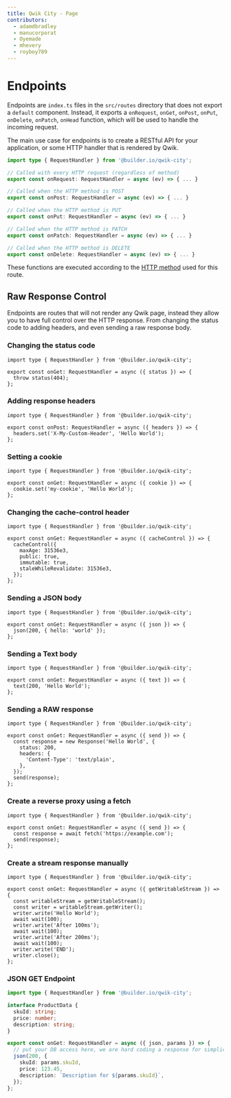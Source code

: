 ```yaml
---
title: Qwik City - Page
contributors:
  - adamdbradley
  - manucorporat
  - Oyemade
  - mhevery
  - royboy789
---
```


# Endpoints

Endpoints are `index.ts` files in the `src/routes` directory that does not export a `default` component. Instead, it exports a `onRequest`, `onGet`, `onPost`, `onPut`, `onDelete`, `onPatch`, `onHead` function, which will be used to handle the incoming request.

The main use case for endpoints is to create a RESTful API for your application, or some HTTP handler that is rendered by Qwik.

```ts
import type { RequestHandler } from '@builder.io/qwik-city';

// Called with every HTTP request (regardless of method)
export const onRequest: RequestHandler = async (ev) => { ... }

// Called when the HTTP method is POST
export const onPost: RequestHandler = async (ev) => { ... }

// Called when the HTTP method is PUT
export const onPut: RequestHandler = async (ev) => { ... }

// Called when the HTTP method is PATCH
export const onPatch: RequestHandler = async (ev) => { ... }

// Called when the HTTP method is DELETE
export const onDelete: RequestHandler = async (ev) => { ... }
```

These functions are executed according to the [HTTP method](https://developer.mozilla.org/en-US/docs/Web/HTTP/Methods) used for this route.

## Raw Response Control

Endpoints are routes that will not render any Qwik page, instead they allow you to have full control over the HTTP response. From changing the status code to adding headers, and even sending a raw response body.

### Changing the status code

```tsx
import type { RequestHandler } from '@builder.io/qwik-city';

export const onGet: RequestHandler = async ({ status }) => {
  throw status(404);
};
```

### Adding response headers

```tsx
import type { RequestHandler } from '@builder.io/qwik-city';

export const onPost: RequestHandler = async ({ headers }) => {
  headers.set('X-My-Custom-Header', 'Hello World');
};
```

### Setting a cookie

```tsx
import type { RequestHandler } from '@builder.io/qwik-city';

export const onGet: RequestHandler = async ({ cookie }) => {
  cookie.set('my-cookie', 'Hello World');
};
```

### Changing the cache-control header

```tsx
import type { RequestHandler } from '@builder.io/qwik-city';

export const onGet: RequestHandler = async ({ cacheControl }) => {
  cacheControl({
    maxAge: 31536e3,
    public: true,
    immutable: true,
    staleWhileRevalidate: 31536e3,
  });
};
```

### Sending a JSON body

```tsx
import type { RequestHandler } from '@builder.io/qwik-city';

export const onGet: RequestHandler = async ({ json }) => {
  json(200, { hello: 'world' });
};
```

### Sending a Text body

```tsx
import type { RequestHandler } from '@builder.io/qwik-city';

export const onGet: RequestHandler = async ({ text }) => {
  text(200, 'Hello World');
};
```

### Sending a RAW response

```tsx
import type { RequestHandler } from '@builder.io/qwik-city';

export const onGet: RequestHandler = async ({ send }) => {
  const response = new Response('Hello World', {
    status: 200,
    headers: {
      'Content-Type': 'text/plain',
    },
  });
  send(response);
};
```

### Create a reverse proxy using a fetch

```tsx
import type { RequestHandler } from '@builder.io/qwik-city';

export const onGet: RequestHandler = async ({ send }) => {
  const response = await fetch('https://example.com');
  send(response);
};
```

### Create a stream response manually

```tsx
import type { RequestHandler } from '@builder.io/qwik-city';

export const onGet: RequestHandler = async ({ getWritableStream }) => {
  const writableStream = getWritableStream();
  const writer = writableStream.getWriter();
  writer.write('Hello World');
  await wait(100);
  writer.write('After 100ms');
  await wait(100);
  writer.write('After 200ms');
  await wait(100);
  writer.write('END');
  writer.close();
};
```

### JSON GET Endpoint

```ts title="src/routes/product/[skuId]/index.ts"
import type { RequestHandler } from '@builder.io/qwik-city';

interface ProductData {
  skuId: string;
  price: number;
  description: string;
}

export const onGet: RequestHandler = async ({ json, params }) => {
  // put your DB access here, we are hard coding a response for simplicity.
  json(200, {
    skuId: params.skuId,
    price: 123.45,
    description: `Description for ${params.skuId}`,
  });
};
```
